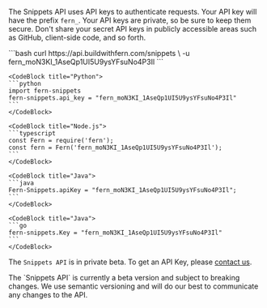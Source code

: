 The Snippets API uses API keys to authenticate requests. Your API key will have the prefix `fern_`. Your API keys are private, so be sure to keep them secure. Don't share your secret API keys in publicly accessible areas such as GitHub, client-side code, and so forth.

<CodeBlocks>
    <CodeBlock title="cURL">
    ```bash
    curl https://api.buildwithfern.com/snippets \
    -u fern_moN3KI_1AseQp1UI5U9ysYFsuNo4P3Il
    ```
    </CodeBlock>

    <CodeBlock title="Python">
    ```python
    import fern-snippets
    fern-snippets.api_key = "fern_moN3KI_1AseQp1UI5U9ysYFsuNo4P3Il"
    ```
    </CodeBlock>    

    <CodeBlock title="Node.js">
    ```typescript
    const Fern = require('fern');
    const fern = Fern('fern_moN3KI_1AseQp1UI5U9ysYFsuNo4P3Il');
    ```
    </CodeBlock>    

    <CodeBlock title="Java">
    ```java
    Fern-Snippets.apiKey = "fern_moN3KI_1AseQp1UI5U9ysYFsuNo4P3Il";
    ```
    </CodeBlock>  
         
    <CodeBlock title="Java">
    ```go
    fern-snippets.Key = "fern_moN3KI_1AseQp1UI5U9ysYFsuNo4P3Il"
    ```
    </CodeBlock>

</CodeBlocks>
    
The `Snippets API` is in private beta. To get an API Key, please [contact us](mailto:support@buildwithfern.com).

<Callout intent="info">
The `Snippets API` is currently a beta version and subject to breaking changes. We  use semantic versioning and will do our best to communicate any changes to the API.
</Callout>